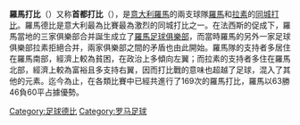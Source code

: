 '''羅馬打比'''（{{lang-it|Derby di Roma}}）又称'''首都打比'''（{{lang|it|Derby della Capitale}}），是[[意大利|意大利]][[羅馬|羅馬]]的兩支球隊[[羅馬足球俱樂部|羅馬]]和[[拉素足球俱樂部|拉素]]的[[同城打比|同城打比]]。羅馬德比是意大利最為比賽最為激烈的同城打比之一。在法西斯的促成下，羅馬當地的三家俱樂部合并誕生成立了[[羅馬足球俱樂部|羅馬足球俱樂部]]，而當時羅馬的另外一家足球俱樂部拉素拒絕合并，兩家俱樂部之間的矛盾也由此開始。羅馬隊的支持者多居住在羅馬南部，經濟上較為貧困，在政治上多傾向左翼；而拉素的支持者多住在羅馬北部，經濟上較為富裕且多支持右翼，因而打比戰的意味也超越了足球，混入了其他的元素。迄今為止，在各類比賽中已經共進行了169次的羅馬打比，羅馬以63勝46負60平占據優勢。


[[Category:足球德比|Category:足球德比]]
[[Category:罗马足球|Category:罗马足球]]